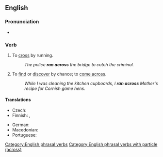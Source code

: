 ==English==

===Pronunciation===
* {{audio|en|En-au-Spensur Marhkoo.ogg|Audio(AU)}}

===Verb===
{{en-verb|run<,,ran,run> across}}

# To [[cross]] by running.
#: ''The police '''ran across''' the bridge to catch the criminal.''
# {{lb|en|idiomatic}} To [[find]] or [[discover]] by chance; to [[come across]].
#: ''While I was cleaning the kitchen cupboards, I '''ran across''' Mother's recipe for Cornish game hens.''

====Translations====
{{trans-top|to cross by running}}
* Czech: {{t|cs|[[přeběhnout]] [[přes]]}}
* Finnish: {{t|fi|[[juosta]] ... [[poikki]]}}, {{t|fi|[[juosta]] ... [[yli]]}}
{{trans-mid}}
* German: {{t|de|[[über]] ... [[rennen]]}}
* Macedonian: {{t|mk|претрчува}}
* Portuguese: {{t|pt|passar correndo}}
{{trans-bottom}}

{{trans-see|to find by chance|come across}}

[[Category:English phrasal verbs]]
[[Category:English phrasal verbs with particle (across)]]